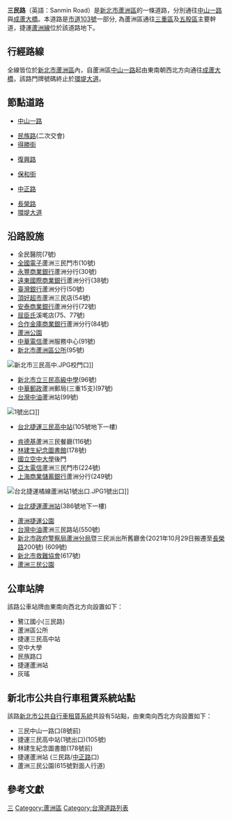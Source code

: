 {{No footnotes|time=2021-03-12T20:37:19+00:00}}
{{Infobox TwRoad2|
|bgcolorh=DARKGREEN
|colorh=white
|name=三民路
|enname=Sanmin Rd.
|level=市區道路<br>全線隸屬於{{Jct|country=TWN|CH|103}}
|length=2.3
|sec=
|speedhigh=50
|lastext=
|line=雙向各二車道
|start=[[新北市|新北市]][[蘆洲區|蘆洲區]][[中山一路_(蘆洲區)|中山一路]]
|end=新北市蘆洲區[[環堤大道_(新北市)|環堤大道]]
|junc=[[File:TW_CHW103.svg|23px]][[市道103號|中山一路]]<br>[[File:TW_THWtp63.png|30px]][[北63線|中正路]]<br>[[File:TW_THWtp64.png|30px]][[北64線|長榮路]]
|img=
|cap=
|size=
|left=中山一路
|right=成蘆大橋
|leftlink=中山一路 (蘆洲區)
|leftdirection=E
|rightlink=成蘆大橋
|rightdirection=W
|leftend=Y
|SN=
|SNtype=
|SNNum=
|SN2=
|SN2type=
|SN2Num=
|SN3=
|SN3type=
|SN3Num=
}}

'''三民路'''（英語：Sanmin Road）是[[新北市|新北市]][[蘆洲區|蘆洲區]]的一條道路，分別通往[[中山一路_(蘆洲區)|中山一路]]與[[成蘆大橋|成蘆大橋]]。本道路是[[市道103號|市道103號]]一部分, 為蘆洲區通往[[三重區|三重區]]及[[五股區|五股區]]主要幹道，捷運[[蘆洲線|蘆洲線]]位於該道路地下。

==行經路線==
全線皆位於[[新北市|新北市]][[蘆洲區|蘆洲區]]內，自蘆洲區[[中山一路_(蘆洲區)|中山一路]]起由東南朝西北方向通往[[成蘆大橋|成蘆大橋]]，該路門牌號碼終止於[[環堤大道_(新北市)|環堤大道]]。

==節點道路==
*{{jct|country=TWN|CH|103}}[[中山一路_(蘆洲區)|中山一路]]
*[[民族路_(蘆洲區)|民族路]](二次交會)
*[[得勝街_(蘆洲區)|得勝街]]
*{{jct|country=TWN|TRTP|64}}[[復興路_(蘆洲區)|復興路]]
*[[保和街_(蘆洲區)|保和街]]
*{{jct|country=TWN|TRTP|63}}[[中正路_(蘆洲區)|中正路]]
*[[長榮路_(蘆洲區)|長榮路]]
*[[環堤大道_(新北市)|環堤大道]]

==沿路設施==
*全民醫院(7號)
*[[全國電子|全國電子]]蘆洲三民門市(10號)
*[[永豐商業銀行|永豐商業銀行]]蘆洲分行(30號)
*[[遠東國際商業銀行|遠東國際商業銀行]]蘆洲分行(38號)
*[[臺灣銀行|臺灣銀行]]蘆洲分行(50號)
*[[台灣頂好|頂好超市]]蘆洲三民店(54號)
*[[安泰商業銀行|安泰商業銀行]]蘆洲分行(72號)
*[[屈臣氏|屈臣氏]]溪墘店(75、77號)
*[[合作金庫商業銀行|合作金庫商業銀行]]蘆洲分行(84號)
*[[蘆洲公園|蘆洲公園]]
*[[中華電信|中華電信]]蘆洲服務中心(91號)
*[[新北市蘆洲區公所|新北市蘆洲區公所]](95號)
[[File:新北市三民高中.JPG|thumb]]校門口]]
*[[新北市立三民高級中學|新北市立三民高級中學]](96號)
*[[中華郵政|中華郵政]]蘆洲郵局(三重15支)(97號)
*[[台灣中油|台灣中油]]蘆洲站(99號)
[[File:台北捷運橘線三民高中站1號出口.JPG|]]1號出口]]
*{{rint|tw|trts}}[[台北捷運|台北捷運]]{{中和新蘆線}}[[三民高中站|三民高中站]](105號地下一樓)
*[[肯德基|肯德基]]蘆洲三民餐廳(116號)
*[[林建生紀念圖書館|林建生紀念圖書館]](178號)
*[[國立空中大學|國立空中大學]]後門
*[[亞太電信|亞太電信]]蘆洲三民門市(224號)
*[[上海商業儲蓄銀行|上海商業儲蓄銀行]]蘆洲分行(249號)
[[File:台北捷運橘線蘆洲站1號出口.JPG|thumb]]1號出口]]
*{{rint|tw|trts}}[[台北捷運|台北捷運]]{{中和新蘆線}}[[蘆洲站|蘆洲站]](386號地下一樓)
*[[蘆洲捷運公園|蘆洲捷運公園]]
*[[台灣中油|台灣中油]]蘆洲三民路站(550號)
*[[新北市政府警察局蘆洲分局|新北市政府警察局蘆洲分局]]暨三民派出所舊廳舍{2021年10月29日搬遷至[[長榮路_(蘆洲區)|長榮路]]200號) (609號)
*[[新北市救難協會|新北市救難協會]](617號)
*[[蘆洲三民公園|蘆洲三民公園]]

==公車站牌==
該路公車站牌由東南向西北方向設置如下：
*鷺江國小(三民路)
*蘆洲區公所
*捷運三民高中站
*空中大學
*民族路口
*捷運蘆洲站
*灰瑤

==新北市公共自行車租賃系統站點==
該路[[新北市公共自行車租賃系統|新北市公共自行車租賃系統]]共設有5站點，由東南向西北方向設置如下：
*三民中山一路口(8號前)
*捷運三民高中站(1號出口)(105號)
*林建生紀念圖書館(178號前)
*捷運蘆洲站 (三民路/[[中正路_(蘆洲區)|中正路]]口)
*蘆洲三民公園(615號對面人行道)

== 參考文獻 ==
{{reflist}}
[[Category:新北市道路|三]]
[[Category:蘆洲區|Category:蘆洲區]]
[[Category:台灣道路列表|Category:台灣道路列表]]